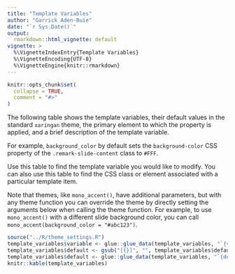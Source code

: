 ```yaml
---
title: "Template Variables"
author: "Garrick Aden-Buie"
date: "`r Sys.Date()`"
output: 
  rmarkdown::html_vignette: default
vignette: >
  %\VignetteIndexEntry{Template Variables}
  %\VignetteEncoding{UTF-8}
  %\VignetteEngine{knitr::rmarkdown}
---
```


```r
knitr::opts_chunk$set(
  collapse = TRUE,
  comment = "#>"
)
```

The following table shows the template variables, their default values in the standard `xaringan` theme, the primary element to which the property is applied, and a brief description of the template variable. 

For example, `background_color` by default sets the `background-color` CSS property of the `.remark-slide-content` class to `#FFF`.

Use this table to find the template variable you would like to modify.
You can also use this table to find the CSS class or element associated with a particular template item.

Note that themes, like `mono_accent()`, have additional parameters, but with any theme function you can override the theme by directly setting the arguments below when calling the theme function.
For example, to use `mono_accent()` with a different slide background color, you can call `mono_accent(background_color = "#abc123")`.

```r
source("../R/theme_settings.R")
template_variables$variable <- glue::glue_data(template_variables, "`{variable}`")
template_variables$default <- gsub("[{}]", "", template_variables$default)
template_variables$default <- glue::glue_data(template_variables, "`{default}`")
knitr::kable(template_variables)
```

